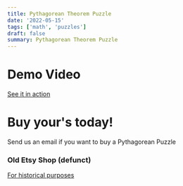 ```yaml
---
title: Pythagorean Theorem Puzzle
date: '2022-05-15'
tags: ['math', 'puzzles']
draft: false
summary: Pythagorean Theorem Puzzle
---
```


# Demo Video

[See it in action](https://www.youtube.com/watch?v=IAJJml6Dr-s)

# Buy your's today!

Send us an email if you want to buy a Pythagorean Puzzle

### Old Etsy Shop (defunct)

[For historical purposes](https://www.etsy.com/shop/MathManipulatives)
